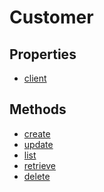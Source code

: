 
# Customer

## Properties

- [client](../../Customer/properties/js_sdk.admin.Customer.client/page.mdx)

## Methods

- [create](../../Customer/methods/js_sdk.admin.Customer.create/page.mdx)
- [update](../../Customer/methods/js_sdk.admin.Customer.update/page.mdx)
- [list](../../Customer/methods/js_sdk.admin.Customer.list/page.mdx)
- [retrieve](../../Customer/methods/js_sdk.admin.Customer.retrieve/page.mdx)
- [delete](../../Customer/methods/js_sdk.admin.Customer.delete/page.mdx)
